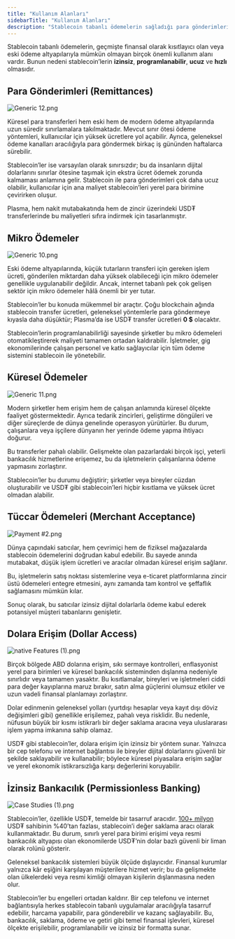 ```yaml
---
title: "Kullanım Alanları"
sidebarTitle: "Kullanım Alanları"
description: "Stablecoin tabanlı ödemelerin sağladığı para gönderimleri, mikro ödemeler, küresel ödemeler ve daha birçok kullanım alanı"
---
```



Stablecoin tabanlı ödemelerin, geçmişte finansal olarak kısıtlayıcı olan veya eski ödeme altyapılarıyla mümkün olmayan birçok önemli kullanım alanı vardır. Bunun nedeni stablecoin’lerin **izinsiz**, **programlanabilir**, **ucuz** ve **hızlı** olmasıdır.

<CardGroup cols={3}>
  <Card title="Para Gönderimleri (Remittances)" href="#remittances" img="https://mintlify.s3.us-west-1.amazonaws.com/plasma-97e11032/images/Generic12.png" />

  <Card title="Mikro Ödemeler" href="#micropayments" img="https://mintlify.s3.us-west-1.amazonaws.com/plasma-97e11032/images/Generic10.png" />

  <Card title="Küresel Ödemeler" href="#global-payouts" img="https://mintlify.s3.us-west-1.amazonaws.com/plasma-97e11032/images/Generic11.png" />

  <Card title="Tüccar Ödemeleri" href="#merchant-acceptance" img="https://mintlify.s3.us-west-1.amazonaws.com/plasma-97e11032/images/Payment2.png" />

  <Card title="Dolara Erişim" href="#dollar-access" img="https://mintlify.s3.us-west-1.amazonaws.com/plasma-97e11032/images/nativeFeatures(1).png" />

  <Card title="İzinsiz Bankacılık" href="#permissionless-banking" img="https://mintlify.s3.us-west-1.amazonaws.com/plasma-97e11032/images/CaseStudies1.png" />
</CardGroup>

## Para Gönderimleri (Remittances)

![Generic 12.png](https://mintlify.s3.us-west-1.amazonaws.com/plasma-97e11032/images/Generic12.png)

Küresel para transferleri hem eski hem de modern ödeme altyapılarında uzun süredir sınırlamalara takılmaktadır. Mevcut sınır ötesi ödeme yöntemleri, kullanıcılar için yüksek ücretlere yol açabilir. Ayrıca, geleneksel ödeme kanalları aracılığıyla para göndermek birkaç iş gününden haftalarca sürebilir.

Stablecoin’ler ise varsayılan olarak sınırsızdır; bu da insanların dijital dolarlarını sınırlar ötesine taşımak için ekstra ücret ödemek zorunda kalmaması anlamına gelir. Stablecoin ile para gönderimleri çok daha ucuz olabilir, kullanıcılar için ana maliyet stablecoin’leri yerel para birimine çevirirken oluşur.

Plasma, hem nakit mutabakatında hem de zincir üzerindeki USD₮ transferlerinde bu maliyetleri sıfıra indirmek için tasarlanmıştır.

## Mikro Ödemeler

![Generic 10.png](https://mintlify.s3.us-west-1.amazonaws.com/plasma-97e11032/images/Generic10.png)

Eski ödeme altyapılarında, küçük tutarların transferi için gereken işlem ücreti, gönderilen miktardan daha yüksek olabileceği için mikro ödemeler genellikle uygulanabilir değildir. Ancak, internet tabanlı pek çok gelişen sektör için mikro ödemeler hâlâ önemli bir yer tutar.

Stablecoin’ler bu konuda mükemmel bir araçtır. Çoğu blockchain ağında stablecoin transfer ücretleri, geleneksel yöntemlerle para göndermeye kıyasla daha düşüktür; Plasma’da ise USD₮ transfer ücretleri **0 $** olacaktır.

Stablecoin’lerin programlanabilirliği sayesinde şirketler bu mikro ödemeleri otomatikleştirerek maliyeti tamamen ortadan kaldırabilir. İşletmeler, gig ekonomilerinde çalışan personel ve katkı sağlayıcılar için tüm ödeme sistemini stablecoin ile yönetebilir.

## Küresel Ödemeler

![Generic 11.png](https://mintlify.s3.us-west-1.amazonaws.com/plasma-97e11032/images/Generic11.png)

Modern şirketler hem erişim hem de çalışan anlamında küresel ölçekte faaliyet göstermektedir. Ayrıca tedarik zincirleri, geliştirme döngüleri ve diğer süreçlerde de dünya genelinde operasyon yürütürler. Bu durum, çalışanlara veya işçilere dünyanın her yerinde ödeme yapma ihtiyacı doğurur.

Bu transferler pahalı olabilir. Gelişmekte olan pazarlardaki birçok işçi, yeterli bankacılık hizmetlerine erişemez, bu da işletmelerin çalışanlarına ödeme yapmasını zorlaştırır.

Stablecoin’ler bu durumu değiştirir; şirketler veya bireyler cüzdan oluşturabilir ve USD₮ gibi stablecoin’leri hiçbir kısıtlama ve yüksek ücret olmadan alabilir.

## Tüccar Ödemeleri (Merchant Acceptance)

![Payment  #2.png](https://mintlify.s3.us-west-1.amazonaws.com/plasma-97e11032/images/Payment2.png)

Dünya çapındaki satıcılar, hem çevrimiçi hem de fiziksel mağazalarda stablecoin ödemelerini doğrudan kabul edebilir. Bu sayede anında mutabakat, düşük işlem ücretleri ve aracılar olmadan küresel erişim sağlanır.

Bu, işletmelerin satış noktası sistemlerine veya e-ticaret platformlarına zincir üstü ödemeleri entegre etmesini, aynı zamanda tam kontrol ve şeffaflık sağlamasını mümkün kılar.

Sonuç olarak, bu satıcılar izinsiz dijital dolarlarla ödeme kabul ederek potansiyel müşteri tabanlarını genişletir.

## Dolara Erişim (Dollar Access)

![native Features (1).png](https://mintlify.s3.us-west-1.amazonaws.com/plasma-97e11032/images/nativeFeatures\(1\).png)

Birçok bölgede ABD dolarına erişim, sıkı sermaye kontrolleri, enflasyonist yerel para birimleri ve küresel bankacılık sisteminden dışlanma nedeniyle sınırlıdır veya tamamen yasaktır. Bu kısıtlamalar, bireyleri ve işletmeleri ciddi para değer kayıplarına maruz bırakır, satın alma güçlerini olumsuz etkiler ve uzun vadeli finansal planlamayı zorlaştırır.

Dolar edinmenin geleneksel yolları (yurtdışı hesaplar veya kayıt dışı döviz değişimleri gibi) genellikle erişilemez, pahalı veya risklidir. Bu nedenle, nüfusun büyük bir kısmı istikrarlı bir değer saklama aracına veya uluslararası işlem yapma imkanına sahip olamaz.

USD₮ gibi stablecoin’ler, dolara erişim için izinsiz bir yöntem sunar. Yalnızca bir cep telefonu ve internet bağlantısı ile bireyler dijital dolarlarını güvenli bir şekilde saklayabilir ve kullanabilir; böylece küresel piyasalara erişim sağlar ve yerel ekonomik istikrarsızlığa karşı değerlerini koruyabilir.

## İzinsiz Bankacılık (Permissionless Banking)

![Case Studies (1).png](https://mintlify.s3.us-west-1.amazonaws.com/plasma-97e11032/images/CaseStudies1.png)

Stablecoin’ler, özellikle USD₮, temelde bir tasarruf aracıdır. [100+ milyon](https://app.rwa.xyz/stablecoins) USD₮ sahibinin %40’tan fazlası, stablecoin’i değer saklama aracı olarak kullanmaktadır. Bu durum, sınırlı yerel para birimi erişimi veya resmi bankacılık altyapısı olan ekonomilerde USD₮’nin dolar bazlı güvenli bir liman olarak rolünü gösterir.

Geleneksel bankacılık sistemleri büyük ölçüde dışlayıcıdır. Finansal kurumlar yalnızca kâr eşiğini karşılayan müşterilere hizmet verir; bu da gelişmekte olan ülkelerdeki veya resmi kimliği olmayan kişilerin dışlanmasına neden olur.

Stablecoin’ler bu engelleri ortadan kaldırır. Bir cep telefonu ve internet bağlantısıyla herkes stablecoin tabanlı uygulamalar aracılığıyla tasarruf edebilir, harcama yapabilir, para gönderebilir ve kazanç sağlayabilir. Bu, bankacılık, saklama, ödeme ve getiri gibi temel finansal işlevleri, küresel ölçekte erişilebilir, programlanabilir ve izinsiz bir formatta sunar.
